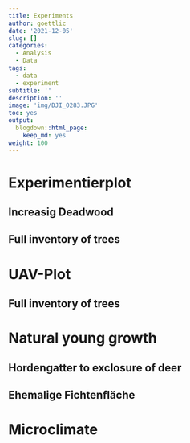 ```yaml
---
title: Experiments
author: goettlic
date: '2021-12-05'
slug: []
categories:
  - Analysis
  - Data
tags:
  - data
  - experiment
subtitle: ''
description: ''
image: 'img/DJI_0283.JPG'
toc: yes
output:
  blogdown::html_page:
    keep_md: yes
weight: 100
---
```

# Experimentierplot

## Increasig Deadwood

## Full inventory of trees

# UAV-Plot

## Full inventory of trees

# Natural young growth

## Hordengatter to exclosure of deer

## Ehemalige Fichtenfläche

# Microclimate
